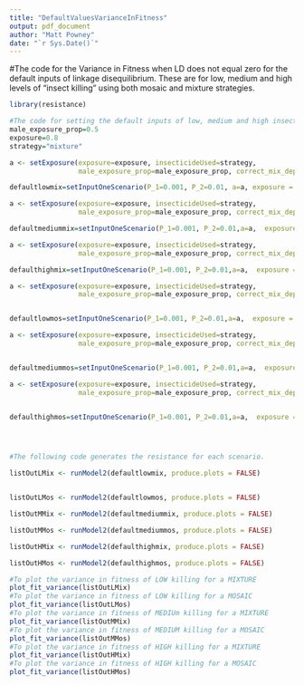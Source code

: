 ```yaml
---
title: "DefaultValuesVarianceInFitness"
output: pdf_document
author: "Matt Powney"
date: "`r Sys.Date()`"
---
```

  
#The code for the Variance in Fitness when LD does not equal zero for the default inputs of linkage disequilibrium. These are for low, medium and high levels of "insect killing" using both mosaic and mixture strategies.

```r
library(resistance)
```

```r

#The code for setting the default inputs of low, medium and high insecticide killing.
male_exposure_prop=0.5
exposure=0.8
strategy="mixture"

a <- setExposure(exposure=exposure, insecticideUsed=strategy,
                 male_exposure_prop=male_exposure_prop, correct_mix_deploy=1) 

defaultlowmix=setInputOneScenario(P_1=0.001, P_2=0.01, a=a, exposure = 0.8, male_exposure_prop=1, phi.SS1_A0=0.3, phi.SS2_0B=0.5, h.RS1_A0	=0.4, h.RS2_0B = 0.8,rr_restoration_ins1 = 0.3, rr_restoration_ins2=0.5,correct_mix_deploy = 0)

a <- setExposure(exposure=exposure, insecticideUsed=strategy,
                 male_exposure_prop=male_exposure_prop, correct_mix_deploy=1) 

defaultmediummix=setInputOneScenario(P_1=0.001, P_2=0.01,a=a,  exposure = 0.8, male_exposure_prop=1, phi.SS1_A0=0.6, phi.SS2_0B=0.8, h.RS1_A0	=0.4, h.RS2_0B = 0.8, rr_restoration_ins1 = 0.6, rr_restoration_ins2=0.8,correct_mix_deploy = 0)

a <- setExposure(exposure=exposure, insecticideUsed=strategy,
                 male_exposure_prop=male_exposure_prop, correct_mix_deploy=1) 

defaulthighmix=setInputOneScenario(P_1=0.001, P_2=0.01,a=a,  exposure = 0.8, male_exposure_prop=1, phi.SS1_A0=1, phi.SS2_0B=1, h.RS1_A0	=0.4, h.RS2_0B = 0.8, rr_restoration_ins1 = 1, rr_restoration_ins2=1,correct_mix_deploy = 1)

a <- setExposure(exposure=exposure, insecticideUsed=strategy,
                 male_exposure_prop=male_exposure_prop, correct_mix_deploy=0) 


defaultlowmos=setInputOneScenario(P_1=0.001, P_2=0.01,a=a,  exposure = 0.8, male_exposure_prop=1, phi.SS1_A0=0.3, phi.SS2_0B=0.5, h.RS1_A0	=0.4, h.RS2_0B = 0.8,rr_restoration_ins1 = 0.3, rr_restoration_ins2=0.5,correct_mix_deploy = 0)

a <- setExposure(exposure=exposure, insecticideUsed=strategy,
                 male_exposure_prop=male_exposure_prop, correct_mix_deploy=0) 


defaultmediummos=setInputOneScenario(P_1=0.001, P_2=0.01,a=a,  exposure = 0.8, male_exposure_prop=1, phi.SS1_A0=0.6, phi.SS2_0B=0.8, h.RS1_A0	=0.4, h.RS2_0B = 0.8, rr_restoration_ins1 = 0.6, rr_restoration_ins2=0.8,correct_mix_deploy = 0)

a <- setExposure(exposure=exposure, insecticideUsed=strategy,
                 male_exposure_prop=male_exposure_prop, correct_mix_deploy=0) 


defaulthighmos=setInputOneScenario(P_1=0.001, P_2=0.01,a=a,  exposure = 0.8, male_exposure_prop=1, phi.SS1_A0=1, phi.SS2_0B=1, h.RS1_A0	=0.4, h.RS2_0B = 0.8, rr_restoration_ins1 = 1, rr_restoration_ins2=1,correct_mix_deploy = 0)




#The following code generates the resistance for each scenario.

listOutLMix <- runModel2(defaultlowmix, produce.plots = FALSE)


listOutLMos <- runModel2(defaultlowmos, produce.plots = FALSE)

listOutMMix <- runModel2(defaultmediummix, produce.plots = FALSE)

listOutMMos <- runModel2(defaultmediummos, produce.plots = FALSE)

listOutHMix <- runModel2(defaulthighmix, produce.plots = FALSE)

listOutHMos <- runModel2(defaulthighmos, produce.plots = FALSE)
```


```r
#To plot the variance in fitness of LOW killing for a MIXTURE
plot_fit_variance(listOutLMix)
#To plot the variance in fitness of LOW killing for a MOSAIC
plot_fit_variance(listOutLMos)
#To plot the variance in fitness of MEDIUm killing for a MIXTURE
plot_fit_variance(listOutMMix)
#To plot the variance in fitness of MEDIUM killing for a MOSAIC
plot_fit_variance(listOutMMos)
#To plot the variance in fitness of HIGH killing for a MIXTURE
plot_fit_variance(listOutHMix)
#To plot the variance in fitness of HIGH killing for a MOSAIC
plot_fit_variance(listOutHMos)
```

